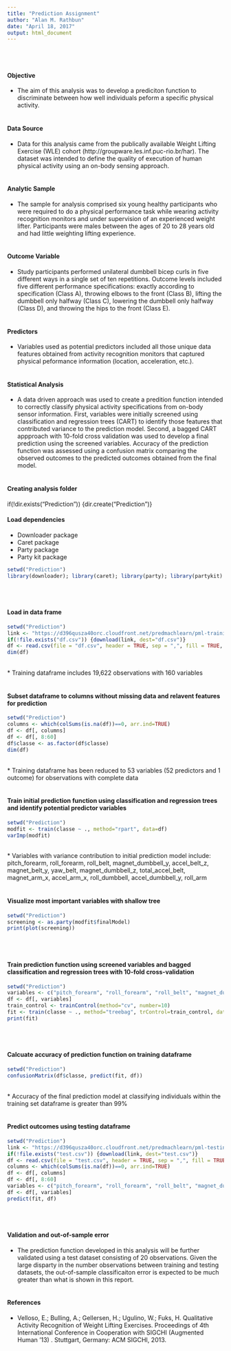 ```yaml
---
title: "Prediction Assignment"
author: "Alan M. Rathbun"
date: "April 18, 2017"
output: html_document
---
```

<br>
<br>

#### Objective
* The aim of this analysis was to develop a prediciton function to discriminate between how well individuals peform a specific physical activity.
<br>
<br>

#### Data Source 
* Data for this analysis came from the publically available Weight Lifting Exercise (WLE) cohort (http://groupware.les.inf.puc-rio.br/har). The dataset was intended to define the quality of execution of human physical activity using an on-body sensing approach.
<br>
<br>

#### Analytic Sample
* The sample for analysis comprised six young healthy participants who were required to do a physical performance task while wearing activity recognition monitors and under supervision of an experienced weight lifter. Participants were males between the ages of 20 to 28 years old and had little weighting lifting experience.
<br>
<br>

#### Outcome Variable
* Study participants performed unilateral dumbbell bicep curls in five different ways in a single set of ten repetitions. Outcome levels included five different performance specifications: exactly according to specification (Class A), throwing elbows to the front (Class B), lifting the dumbbell only halfway (Class C), lowering the dumbbell only halfway (Class D), and throwing the hips to the front (Class E). 
<br>
<br>

#### Predictors
* Variables used as potential predictors included all those unique data features obtained from activity recognition monitors that captured physical peformance information (location, acceleration, etc.).
<br>
<br>

#### Statistical Analysis
* A data driven approach was used to create a predition function intended to correctly classify physical activity specifications from on-body sensor information. First, variables were initially screened using classification and regression trees (CART) to identify those features that contributed variance to the prediction model. Second, a bagged CART appproach with 10-fold cross validation was used to develop a final prediction using the screened variables. Accuracy of the prediction function was assessed using a confusion matrix comparing the observed outcomes to the predicted outcomes obtained from the final model.
<br>
<br>

#### Creating analysis folder
if(!dir.exists("Prediction")) {dir.create("Prediction")}

#### Load dependencies
* Downloader package
* Caret package
* Party package
* Party kit package
```r
setwd("Prediction")
library(downloader); library(caret); library(party); library(partykit)
```
<br>
<br>

#### Load in data frame
```r
setwd("Prediction")
link <- "https://d396qusza40orc.cloudfront.net/predmachlearn/pml-training.csv"
if(!file.exists("df.csv")) {download(link, dest="df.csv")} 
df <- read.csv(file = "df.csv", header = TRUE, sep = ",", fill = TRUE, stringsAsFactors = FALSE, na.strings = c("NA",""))
dim(df)
```
<br>
* Training dataframe includes 19,622 observations with 160 variables
<br>
<br>

#### Subset dataframe to columns without missing data and relavent features for prediction
```r
setwd("Prediction")
columns <- which(colSums(is.na(df))==0, arr.ind=TRUE)
df <- df[, columns]
df <- df[, 8:60]
df$classe <- as.factor(df$classe)
dim(df)
```
<br>
* Training dataframe has been reduced to 53 variables (52 predictors and 1 outcome) for observations with complete data
<br>
<br>

#### Train initial prediction function using classification and regression trees and identify potential predictor variables 
```r
setwd("Prediction")
modfit <- train(classe ~ ., method="rpart", data=df)
varImp(modfit)
```
<br>
* Variables with variance contribution to initial prediction model include: pitch_forearm, roll_forearm, roll_belt, magnet_dumbbell_y, accel_belt_z, magnet_belt_y, yaw_belt, magnet_dumbbell_z, total_accel_belt, magnet_arm_x, accel_arm_x, roll_dumbbell, accel_dumbbell_y, roll_arm 
<br>
<br>

#### Visualize most important variables with shallow tree
```r
setwd("Prediction")
screening <- as.party(modfit$finalModel)
print(plot(screening))
```
<br>
<br>

#### Train prediction function using screened variables and bagged classification and regression trees with 10-fold cross-validation
```r
setwd("Prediction")
variables <- c("pitch_forearm", "roll_forearm", "roll_belt", "magnet_dumbbell_y", "accel_belt_z", "magnet_belt_y", "yaw_belt", "magnet_dumbbell_z", "total_accel_belt", "magnet_arm_x", "accel_arm_x", "roll_dumbbell", "accel_dumbbell_y", "roll_arm", "classe")
df <- df[, variables]
train_control <- trainControl(method="cv", number=10)
fit <- train(classe ~ ., method="treebag", trControl=train_control, data=df)
print(fit)
```
<br>
<br>

#### Calcuate accuracy of prediction function on training dataframe
```r
setwd("Prediction")
confusionMatrix(df$classe, predict(fit, df))
```
<br>
* Accuracy of the final prediction model at classifying individuals within the training set dataframe is greater than 99%
<br>
<br>

#### Predict outcomes using testing dataframe
```r
setwd("Prediction")
link <- "https://d396qusza40orc.cloudfront.net/predmachlearn/pml-testing.csv"
if(!file.exists("test.csv")) {download(link, dest="test.csv")} 
df <- read.csv(file = "test.csv", header = TRUE, sep = ",", fill = TRUE, stringsAsFactors = FALSE, na.strings = c("NA",""))
columns <- which(colSums(is.na(df))==0, arr.ind=TRUE)
df <- df[, columns]
df <- df[, 8:60]
variables <- c("pitch_forearm", "roll_forearm", "roll_belt", "magnet_dumbbell_y", "accel_belt_z", "magnet_belt_y", "yaw_belt", "magnet_dumbbell_z", "total_accel_belt", "magnet_arm_x", "accel_arm_x", "roll_dumbbell", "accel_dumbbell_y", "roll_arm")
df <- df[, variables]
predict(fit, df)
```
<br>
<br>

#### Validation and out-of-sample error
* The prediction function developed in this analysis will be further validated using a test dataset consisting of 20 observations. Given the large disparty in the number observations between training and testing datasets, the out-of-sample classificaiton error is expected to be much greater than what is shown in this report. 
<br>
<br>

#### References
* Velloso, E.; Bulling, A.; Gellersen, H.; Ugulino, W.; Fuks, H. Qualitative Activity Recognition of Weight Lifting Exercises. Proceedings of 4th International Conference in Cooperation with SIGCHI (Augmented Human '13) . Stuttgart, Germany: ACM SIGCHI, 2013.

